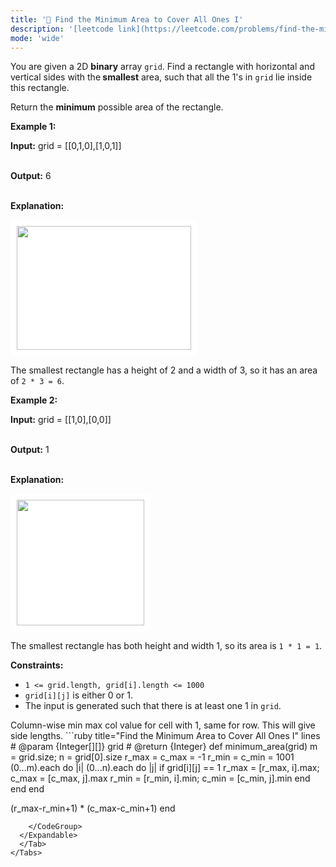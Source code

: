 ```yaml
---
title: '🧀 Find the Minimum Area to Cover All Ones I'
description: '[leetcode link](https://leetcode.com/problems/find-the-minimum-area-to-cover-all-ones-i/description/)'
mode: 'wide'
---
```

<Tabs>
  <Tab title="Question" icon="circle-question" iconType="regular">
    <Card>
      <p>You are given a 2D <strong>binary</strong> array <code>grid</code>. Find a rectangle with horizontal and vertical sides with the<strong> smallest</strong> area, such that all the 1&#39;s in <code>grid</code> lie inside this rectangle.</p>  <p>Return the <strong>minimum</strong> possible area of the rectangle.</p>   <p><strong class="example">Example 1:</strong></p>  <div class="example-block"> <p><strong>Input:</strong> <span class="example-io">grid = [[0,1,0],[1,0,1]]</span></p>  <p><br/> <strong>Output:</strong> <span class="example-io">6</span></p>  <p><br/> <strong>Explanation:</strong></p>  <p><img alt="" src="https://assets.leetcode.com/uploads/2024/05/08/examplerect0.png" style="padding: 10px; background: rgb(255, 255, 255); border-radius: 0.5rem; width: 279px; height: 198px;" /></p>  <p>The smallest rectangle has a height of 2 and a width of 3, so it has an area of <code>2 * 3 = 6</code>.</p> </div>  <p><strong class="example">Example 2:</strong></p>  <div class="example-block"> <p><strong>Input:</strong> <span class="example-io">grid = [[1,0],[0,0]]</span></p>  <p><br/> <strong>Output:</strong> <span class="example-io">1</span></p>  <p><br/> <strong>Explanation:</strong></p>  <p><img alt="" src="https://assets.leetcode.com/uploads/2024/05/08/examplerect1.png" style="padding: 10px; background: rgb(255, 255, 255); border-radius: 0.5rem; width: 204px; height: 201px;" /></p>  <p>The smallest rectangle has both height and width 1, so its area is <code>1 * 1 = 1</code>.</p> </div>   <p><strong>Constraints:</strong></p>  <ul>  <li><code>1 &lt;= grid.length, grid[i].length &lt;= 1000</code></li>  <li><code>grid[i][j]</code> is either 0 or 1.</li>  <li>The input is generated such that there is at least one 1 in <code>grid</code>.</li> </ul> 
    </Card>
  </Tab>
  <Tab title="Solution" icon="lightbulb" iconType="regular" >
    <Card>
      Column-wise min max col value for cell with 1, same for row. This will give side lengths. 
    </Card>
  <Expandable title="code">
    <CodeGroup dropdown>
```ruby title="Find the Minimum Area to Cover All Ones I" lines
# @param {Integer[][]} grid
# @return {Integer}
def minimum_area(grid)
  m = grid.size; n = grid[0].size
  r_max = c_max = -1
  r_min = c_min = 1001
  (0...m).each do |i|
    (0...n).each do |j|
      if grid[i][j] == 1
        r_max = [r_max, i].max; c_max = [c_max, j].max
        r_min = [r_min, i].min; c_min = [c_min, j].min
      end
    end
  end

  (r_max-r_min+1) * (c_max-c_min+1)
end
```
    </CodeGroup>
  </Expandable>
  </Tab>
</Tabs>